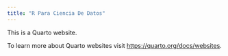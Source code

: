```yaml
---
title: "R Para Ciencia De Datos"
---
```


This is a Quarto website.

To learn more about Quarto websites visit <https://quarto.org/docs/websites>.

